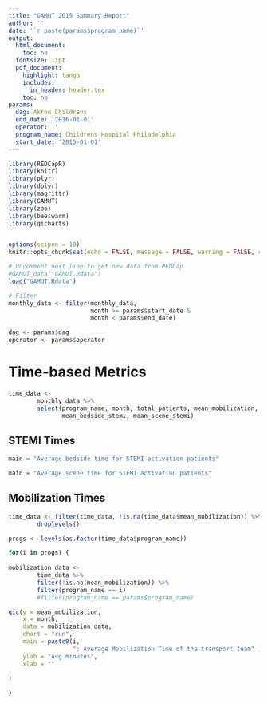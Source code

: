 ```yaml
---
title: "GAMUT 2015 Summary Report"
author: ''
date: '`r paste(params$program_name)`'
output:
  html_document:
    toc: no
  fontsize: 11pt
  pdf_document:
    highlight: tango
    includes:
      in_header: header.tex
    toc: no
params:
  dag: Akron Childrens
  end_date: '2016-01-01'
  operator: ''
  program_name: Childrens Hospital Philadelphia
  start_date: '2015-01-01'
---
```



```r
library(REDCapR)
library(knitr)
library(plyr)
library(dplyr)
library(magrittr)
library(GAMUT)
library(zoo)
library(beeswarm)
library(qicharts)


options(scipen = 10)
knitr::opts_chunk$set(echo = FALSE, message = FALSE, warning = FALSE, comment = "")


```
```r
# Uncomment next line to get new data from REDCap
#GAMUT_data("GAMUT.Rdata")
load("GAMUT.Rdata")

# Filter 
monthly_data <- filter(monthly_data,
                       month >= params$start_date & 
                       month < params$end_date)

dag <- params$dag
operator <- params$operator

```

\pagestyle{fancy}
\fancyheadoffset{0cm}
\rhead{}
\lhead{`r dag`}
\chead{GAMUT 2015 Summary Report}
\cfoot{Confidential report for quality improvement purposes}
\fancyfoot[LE,RO]{\thepage}

\renewcommand{\headrulewidth}{0.4pt}
\renewcommand{\footrulewidth}{0.4pt}

\thispagestyle{empty}
\begin{center}
%\Large{`r paste(dag, ifelse(operator == "AIM", "Air Methods", ""))`}
\vfill
`r paste("Report generated on ", Sys.Date())`

\end{center}  



\newpage  

# Time-based Metrics


```r

time_data <- 
        monthly_data %>%
        select(program_name, month, total_patients, mean_mobilization, stemi_cases,
               mean_bedside_stemi, mean_scene_stemi)

```


## STEMI Times

```r


main = "Average bedside time for STEMI activation patients"

```

```r

main = "Average scene time for STEMI activation patients"

```

## Mobilization Times
```r

time_data <- filter(time_data, !is.na(time_data$mean_mobilization)) %>%
        droplevels()

progs <- levels(as.factor(time_data$program_name)) 

for(i in progs) {
        
mobilization_data <- 
        time_data %>%
        filter(!is.na(mean_mobilization)) %>%
        filter(program_name == i)
        #filter(program_name == params$program_name)

qic(y = mean_mobilization,
    x = month,
    data = mobilization_data,
    chart = "run",
    main = paste0(i, 
                  ": Average Mobilization Time of the transport team" ),
    ylab = "Avg minutes",
    xlab = ""
    
)

}

```



